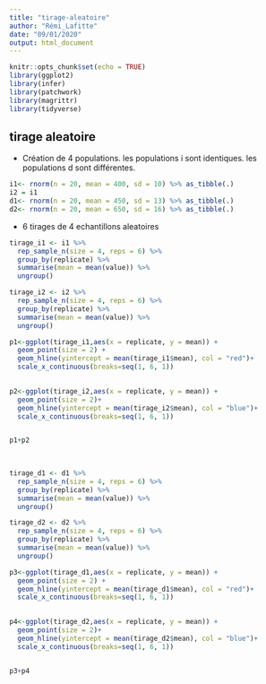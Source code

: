 ```yaml
---
title: "tirage-aleatoire"
author: "Rémi_Lafitte"
date: "09/01/2020"
output: html_document
---
```


```r
knitr::opts_chunk$set(echo = TRUE)
library(ggplot2)
library(infer)
library(patchwork)
library(magrittr)
library(tidyverse)

```

## tirage aleatoire

- Création de 4 populations. les populations i sont identiques. les populations d sont différentes.

```r
i1<- rnorm(n = 20, mean = 400, sd = 10) %>% as_tibble(.)
i2 = i1
d1<- rnorm(n = 20, mean = 450, sd = 13) %>% as_tibble(.)
d2<- rnorm(n = 20, mean = 650, sd = 16) %>% as_tibble(.)

```

- 6 tirages de 4 echantillons aleatoires

```r
tirage_i1 <- i1 %>% 
  rep_sample_n(size = 4, reps = 6) %>% 
  group_by(replicate) %>% 
  summarise(mean = mean(value)) %>% 
  ungroup()

tirage_i2 <- i2 %>% 
  rep_sample_n(size = 4, reps = 6) %>% 
  group_by(replicate) %>% 
  summarise(mean = mean(value)) %>% 
  ungroup()

p1<-ggplot(tirage_i1,aes(x = replicate, y = mean)) +
  geom_point(size = 2) +
  geom_hline(yintercept = mean(tirage_i1$mean), col = "red")+
  scale_x_continuous(breaks=seq(1, 6, 1))
  

p2<-ggplot(tirage_i2,aes(x = replicate, y = mean)) +
  geom_point(size = 2)+
  geom_hline(yintercept = mean(tirage_i2$mean), col = "blue")+
  scale_x_continuous(breaks=seq(1, 6, 1))


p1+p2
  
  
```


```r
tirage_d1 <- d1 %>% 
  rep_sample_n(size = 4, reps = 6) %>% 
  group_by(replicate) %>% 
  summarise(mean = mean(value)) %>% 
  ungroup()

tirage_d2 <- d2 %>% 
  rep_sample_n(size = 4, reps = 6) %>% 
  group_by(replicate) %>% 
  summarise(mean = mean(value)) %>% 
  ungroup()

p3<-ggplot(tirage_d1,aes(x = replicate, y = mean)) +
  geom_point(size = 2) +
  geom_hline(yintercept = mean(tirage_d1$mean), col = "red")+
  scale_x_continuous(breaks=seq(1, 6, 1))
  

p4<-ggplot(tirage_d2,aes(x = replicate, y = mean)) +
  geom_point(size = 2)+
  geom_hline(yintercept = mean(tirage_d2$mean), col = "blue")+
  scale_x_continuous(breaks=seq(1, 6, 1))


p3+p4
  
  
```